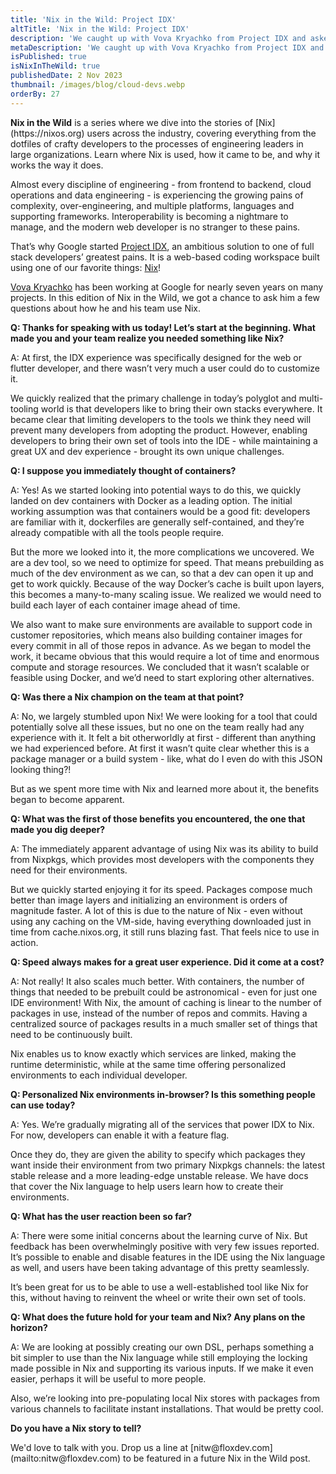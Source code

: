 ```yaml
---
title: 'Nix in the Wild: Project IDX'
altTitle: 'Nix in the Wild: Project IDX'
description: 'We caught up with Vova Kryachko from Project IDX and asked him to tell us how his team use Nix to deliver a flexible IDE experience in the cloud. Some of his answers may surprise you.'
metaDescription: 'We caught up with Vova Kryachko from Project IDX and asked him to tell us how his team use Nix to deliver a flexible IDE experience in the cloud. Some of his answers may surprise you.'
isPublished: true
isNixInTheWild: true
publishedDate: 2 Nov 2023
thumbnail: /images/blog/cloud-devs.webp
orderBy: 27
---
```


<div className="nitw-header not-prose">
  <strong>Nix in the Wild</strong> is a series where we dive into the stories of
  [Nix](https://nixos.org) users across the industry, covering everything from
  the dotfiles of crafty developers to the processes of engineering leaders in
  large organizations. Learn where Nix is used, how it came to be, and why it
  works the way it does.
</div>

Almost every discipline of engineering - from frontend to backend, cloud operations and data engineering - is experiencing the growing pains of complexity, over-engineering, and multiple platforms, languages and supporting frameworks. Interoperability is becoming a nightmare to manage, and the modern web developer is no stranger to these pains.

That’s why Google started [Project IDX](https://idx.dev/), an ambitious solution to one of full stack developers’ greatest pains. It is a web-based coding workspace built using one of our favorite things: [Nix](https://nixos.org/)!

[Vova Kryachko](https://github.com/vkryachko/) has been working at Google for nearly seven years on many projects. In this edition of Nix in the Wild, we got a chance to ask him a few questions about how he and his team use Nix.

**Q: Thanks for speaking with us today! Let’s start at the beginning. What made you and your team realize you needed something like Nix?**

A: At first, the IDX experience was specifically designed for the web or flutter developer, and there wasn’t very much a user could do to customize it.

We quickly realized that the primary challenge in today’s polyglot and multi-tooling world is that developers like to bring their own stacks everywhere. It became clear that limiting developers to the tools we think they need will prevent many developers from adopting the product. However, enabling developers to bring their own set of tools into the IDE - while maintaining a great UX and dev experience - brought its own unique challenges.

**Q: I suppose you immediately thought of containers?**

A: Yes! As we started looking into potential ways to do this, we quickly landed on dev containers with Docker as a leading option. The initial working assumption was that containers would be a good fit: developers are familiar with it, dockerfiles are generally self-contained, and they’re already compatible with all the tools people require.

But the more we looked into it, the more complications we uncovered. We are a dev tool, so we need to optimize for speed. That means prebuilding as much of the dev environment as we can, so that a dev can open it up and get to work quickly. Because of the way Docker’s cache is built upon layers, this becomes a many-to-many scaling issue. We realized we would need to build each layer of each container image ahead of time.

We also want to make sure environments are available to support code in customer repositories, which means also building container images for every commit in all of those repos in advance. As we began to model the work, it became obvious that this would require a lot of time and enormous compute and storage resources. We concluded that it wasn’t scalable or feasible using Docker, and we’d need to start exploring other alternatives.

**Q: Was there a Nix champion on the team at that point?**

A: No, we largely stumbled upon Nix! We were looking for a tool that could potentially solve all these issues, but no one on the team really had any experience with it. It felt a bit otherworldly at first - different than anything we had experienced before. At first it wasn’t quite clear whether this is a package manager or a build system - like, what do I even do with this JSON looking thing?!

But as we spent more time with Nix and learned more about it, the benefits began to become apparent.

**Q: What was the first of those benefits you encountered, the one that made you dig deeper?**

A: The immediately apparent advantage of using Nix was its ability to build from Nixpkgs, which provides most developers with the components they need for their environments.

But we quickly started enjoying it for its speed. Packages compose much better than image layers and initializing an environment is orders of magnitude faster. A lot of this is due to the nature of Nix - even without using any caching on the VM-side, having everything downloaded just in time from cache.nixos.org, it still runs blazing fast. That feels nice to use in action.

**Q: Speed always makes for a great user experience. Did it come at a cost?**

A: Not really! It also scales much better. With containers, the number of things that needed to be prebuilt could be astronomical - even for just one IDE environment! With Nix, the amount of caching is linear to the number of packages in use, instead of the number of repos and commits. Having a centralized source of packages results in a much smaller set of things that need to be continuously built.

Nix enables us to know exactly which services are linked, making the runtime deterministic, while at the same time offering personalized environments to each individual developer.

**Q: Personalized Nix environments in-browser? Is this something people can use today?**

A: Yes. We’re gradually migrating all of the services that power IDX to Nix. For now, developers can enable it with a feature flag.

Once they do, they are given the ability to specify which packages they want inside their environment from two primary Nixpkgs channels: the latest stable release and a more leading-edge unstable release. We have docs that cover the Nix language to help users learn how to create their environments.

**Q: What has the user reaction been so far?**

A: There were some initial concerns about the learning curve of Nix. But feedback has been overwhelmingly positive with very few issues reported. It’s possible to enable and disable features in the IDE using the Nix language as well, and users have been taking advantage of this pretty seamlessly.

It’s been great for us to be able to use a well-established tool like Nix for this, without having to reinvent the wheel or write their own set of tools.

**Q: What does the future hold for your team and Nix? Any plans on the horizon?**

A: We are looking at possibly creating our own DSL, perhaps something a bit simpler to use than the Nix language while still employing the locking made possible in Nix and supporting its various inputs. If we make it even easier, perhaps it will be useful to more people.

Also, we’re looking into pre-populating local Nix stores with packages from various channels to facilitate instant installations. That would be pretty cool.

<div className="nitw-footer not-prose">
  <p>
    <strong>Do you have a Nix story to tell?</strong>
  </p>
  <p>
    We'd love to talk with you. Drop us a line at
    [nitw@floxdev.com](mailto:nitw@floxdev.com) to be featured in a future Nix
    in the Wild post.
  </p>
</div>
